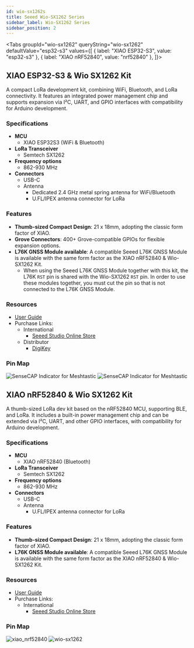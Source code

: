 ```yaml
---
id: wio-sx1262s
title: Seeed Wio-SX1262 Series
sidebar_label: Wio-SX1262 Series
sidebar_position: 2
---
```



<Tabs
groupId="wio-sx1262"
queryString="wio-sx1262"
defaultValue="esp32-s3"
values={[
  { label: "XIAO ESP32-S3", value: "esp32-s3" },
  { label: "XIAO nRF52840", value: "nrf52840" },
]}>

<TabItem value="esp32-s3">

## XIAO ESP32-S3 & Wio SX1262 Kit

A compact LoRa development kit, combining WiFi, Bluetooth, and LoRa connectivity. It features an integrated power management chip and supports expansion via I²C, UART, and GPIO interfaces with compatibility for Arduino development.

### Specifications

- **MCU**
  - XIAO ESP32S3 (WiFi & Bluetooth)
- **LoRa Transceiver**
  - Semtech SX1262
- **Frequency options**
  - 862-930 MHz
- **Connectors**
  - USB-C
  - Antenna
    - Dedicated 2.4 GHz metal spring antenna for WiFi/Bluetooth
    - U.FL/IPEX antenna connector for LoRa

### Features

- **Thumb-sized Compact Design**: 21 x 18mm, adopting the classic form factor of XIAO.
- **Grove Connectors**: 400+ Grove-compatible GPIOs for flexible expansion options.
- **L76K GNSS Module available**: A compatible Seeed L76K GNSS Module is available with the same form factor as the XIAO nRF52840 & Wio-SX1262 Kit.
  - When using the Seeed L76K GNSS Module together with this kit, the L76K `RST` pin is shared with the Wio-SX1262 `RST` pin. In order to use these modules together, you must cut the pin so that is not connected to the L76K GNSS Module.

### Resources

- [User Guide](https://wiki.seeedstudio.com/xiao_esp32s3_&_wio_SX1262_kit_for_meshtastic/)
- Purchase Links:
  - International
    - [Seeed Studio Online Store](https://www.seeedstudio.com/Wio-SX1262-with-XIAO-ESP32S3-p-5982.html)
  - Distributor
    - [DigiKey](https://www.digikey.com/en/products/detail/seeed-technology-co-ltd/102010611/25835813)

### Pin Map

![SenseCAP Indicator for Meshtastic](/img/hardware/seeed/pinout.webp)
![SenseCAP Indicator for Meshtastic](/img/hardware/seeed/pinout-back.webp)

</TabItem>

<TabItem value="nrf52840">

## XIAO nRF52840 & Wio SX1262 Kit

A thumb-sized LoRa dev kit based on the nRF52840 MCU, supporting BLE, and LoRa. It includes a built-in power management chip and can be extended via I²C, UART, and other GPIO interfaces, with compatibility for Arduino development.

### Specifications

- **MCU**
  - XIAO nRF52840 (Bluetooth)
- **LoRa Transceiver**
  - Semtech SX1262
- **Frequency options**
  - 862-930 MHz
- **Connectors**
  - USB-C
  - Antenna
    - U.FL/IPEX antenna connector for LoRa

### Features

- **Thumb-sized Compact Design**: 21 x 18mm, adopting the classic form factor of XIAO.
- **L76K GNSS Module available**: A compatible Seeed L76K GNSS Module is available with the same form factor as the XIAO nRF52840 & Wio-SX1262 Kit.

### Resources

- [User Guide](https://wiki.seeedstudio.com/xiao_nrf52840&_wio_SX1262_kit_for_meshtastic/)
- Purchase Links:
  - International
    - [Seeed Studio Online Store](https://www.seeedstudio.com/XIAO-nRF52840-Wio-SX1262-Kit-for-Meshtastic-p-6400.html)

### Pin Map

![xiao_nrf52840](/img/hardware/seeed/XIAO_nRF52840-pin_map.webp)
![wio-sx1262](/img/hardware/seeed/Wio-SX1262-pin_map.webp)

</TabItem>
</Tabs>
